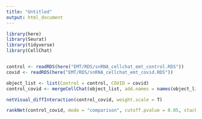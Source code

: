 ```yaml
---
title: "Untitled"
output: html_document
---
```


```r
library(here)
library(Seurat)  
library(tidyverse)
library(CellChat)


control <- readRDS(here("EMT/RDS/snRNA_cellchat_emt_control.RDS"))
covid <- readRDS(here("EMT/RDS/snRNA_cellchat_emt_covid.RDS"))

object_list <- list(Control = control, COVID = covid)
control_covid <- mergeCellChat(object_list, add.names = names(object_list))
```

```r
netVisual_diffInteraction(control_covid, weight.scale = T)
```
```r
rankNet(control_covid, mode = "comparison", cutoff.pvalue = 0.05, stacked = T, do.stat = TRUE, x.rotation = 90, do.flip = TRUE)

```

